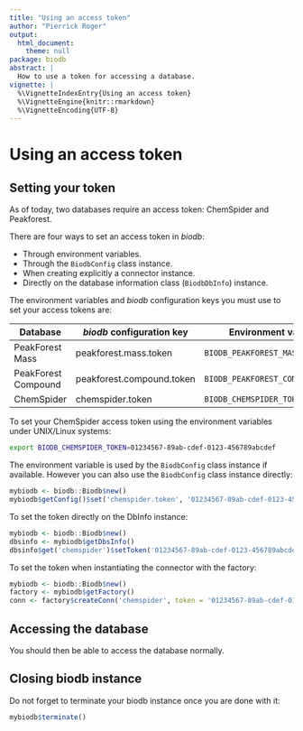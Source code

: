 ```yaml
---
title: "Using an access token"
author: "Pierrick Roger"
output:
  html_document:
    theme: null
package: biodb
abstract: |
  How to use a token for accessing a database.
vignette: |
  %\VignetteIndexEntry{Using an access token}
  %\VignetteEngine{knitr::rmarkdown}
  %\VignetteEncoding{UTF-8}
---
```


# Using an access token

## Setting your token

As of today, two databases require an access token: ChemSpider and Peakforest.

There are four ways to set an access token in *biodb*:

 * Through environment variables.
 * Through the `BiodbConfig` class instance.
 * When creating explicitly a connector instance.
 * Directly on the database information class (`BiodbDbInfo`) instance.

The environment variables and *biodb* configuration keys you must use to set your access tokens are:

Database            | *biodb* configuration key | Environment variable
------------------- | ------------------------- | -------------------------------------
PeakForest Mass     | peakforest.mass.token     | `BIODB_PEAKFOREST_MASS_TOKEN`
PeakForest Compound | peakforest.compound.token | `BIODB_PEAKFOREST_COMPOUND_TOKEN`
ChemSpider          | chemspider.token          | `BIODB_CHEMSPIDER_TOKEN`

To set your ChemSpider access token using the environment variables under UNIX/Linux systems:
```bash
export BIODB_CHEMSPIDER_TOKEN=01234567-89ab-cdef-0123-456789abcdef
```

The environment variable is used by the `BiodbConfig` class instance if available. However you can also use the `BiodbConfig` class instance directly:
```r
mybiodb <- biodb::Biodb$new()
mybiodb$getConfig()$set('chemspider.token', '01234567-89ab-cdef-0123-456789abcdef')
```

To set the token directly on the DbInfo instance:
```r
mybiodb <- biodb::Biodb$new()
dbsinfo <- mybiodb$getDbsInfo()
dbsinfo$get('chemspider')$setToken('01234567-89ab-cdef-0123-456789abcdef')
```

To set the token when instantiating the connector with the factory:
```r
mybiodb <- biodb::Biodb$new()
factory <- mybiodb$getFactory()
conn <- factory$createConn('chemspider', token = '01234567-89ab-cdef-0123-456789abcdef')
```

## Accessing the database

You should then be able to access the database normally.

## Closing biodb instance

Do not forget to terminate your biodb instance once you are done with it:
```r
mybiodb$terminate()
```
